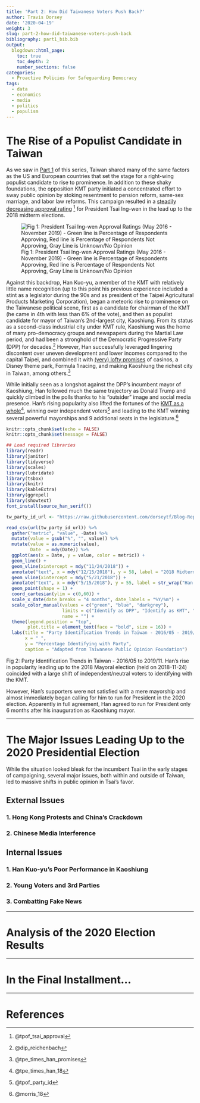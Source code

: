 ```yaml
---
title: 'Part 2: How Did Taiwanese Voters Push Back?'
author: Travis Dorsey
date: '2020-04-19'
weight: 3
slug: part-2-how-did-taiwanese-voters-push-back
bibliography: part1_bib.bib
output:
  blogdown::html_page:
    toc: true
    toc_depth: 2
    number_sections: false
categories: 
  - Proactive Policies for Safeguarding Democracy
tags:
  - data
  - economics
  - media
  - politics
  - populism
---
```


# The Rise of a Populist Candidate in Taiwan

As we saw in [Part 1](/english/proactive-policies-for-safeguarding-democracy/part-1-how-the-populist-wave-came-to-taiwan/) of this series, Taiwan shared many of the same factors as the US and European countries that set the stage for a right-wing populist candidate to rise to prominence. In addition to these shaky foundations, the opposition KMT party initiated a concentrated effort to sway public opinion by stoking resentment to pension reform, same-sex marriage, and labor law reforms. This campaign resulted in a [steadily decreasing approval rating](https://www.tpof.org/%e5%8f%b0%e7%81%a3%e6%94%bf%e6%b2%bb/%e7%b8%bd%e7%b5%b1%e8%81%b2%e6%9c%9b/%e7%b8%bd%e7%b5%b1%e8%81%b2%e6%9c%9b%e8%b6%a8%e5%8b%a2%e5%9c%96%ef%bc%8820165101911/) ^[@tpof_tsai_approval] for President Tsai Ing-wen in the lead up to the 2018 midterm elections. 

![Fig 1: President Tsai Ing-wen Approval Ratings (May 2016 - November 2019) - Green line is Percentage of Respondents Approving, Red line is Percentage of Respondents Not Approving, Gray Line is Unknown/No Opinion](/English/Proactive-Policies-for-Safeguarding-Democracy/2020-04-19-part-2-how-did-taiwanese-voters-push-back_files/總統聲望.jpg)

Against this backdrop, Han Kuo-yu, a member of the KMT with relatively little name recognition (up to this point his previous experience included a stint as a legislator during the 90s and as president of the Taipei Agricultural Products Marketing Corporation), began a meteoric rise to prominence on the Taiwanese political scene, first as a candidate for chairman of the KMT (he came in 4th with less than 6% of the vote), and then as populist candidate for mayor of Taiwan's 2nd-largest city, Kaoshiung. From its status as a second-class industrial city under KMT rule, Kaoshiung was the home of many pro-democracy groups and newspapers during the Martial Law period, and had been a stronghold of the Democratic Progressive Party (DPP) for decades.^[@dip_reichenbach] However, Han successfully leveraged lingering discontent over uneven development and lower incomes compared to the capital Taipei, and combined it with [(very) lofty promises](https://www.taipeitimes.com/News/taiwan/archives/2019/01/18/2003708150) of casinos, a Disney theme park, Formula 1 racing, and making Kaoshiung the richest city in Taiwan, among others.^[@tpe_times_han_promises] 

While initially seen as a longshot against the DPP's incumbent mayor of Kaoshiung, Han followed much the same trajectory as Donald Trump and quickly climbed in the polls thanks to his "outsider" image and social media presence. Han's rising popularity also lifted the fortunes of the [KMT as a whole](http://www.taipeitimes.com/News/taiwan/archives/2018/11/26/2003704948)^[@tpe_times_han_18], winning over independent voters^[@tpof_party_id] and leading to the KMT winning several powerful mayorships and 9 additional seats in the legislature.^[@morris_18]

```r
knitr::opts_chunk$set(echo = FALSE)
knitr::opts_chunk$set(message = FALSE)

## Load required libraries
library(readr)
library(janitor)
library(tidyverse)
library(scales)
library(lubridate)
library(tsbox)
library(knitr)
library(kableExtra)
library(ggrepel)
library(showtext)
font_install(source_han_serif())

tw_party_id_url <- "https://raw.githubusercontent.com/dorseytf/Blog-Replication-Scripts/master/Taiwan%20Party%20Identification%20Data%202016-2019.csv"

read_csv(url(tw_party_id_url)) %>%
  gather("metric", "value", -Date) %>%
  mutate(value = gsub("%", "", value)) %>%
  mutate(value = as.numeric(value),
         Date  = mdy(Date)) %>%
  ggplot(aes(x = Date, y = value, color = metric)) +
  geom_line() +
  geom_vline(xintercept = mdy("11/24/2018")) +
  annotate("text", x = mdy("12/15/2018"), y = 58, label = "2018 Midterm\nElection", hjust = 0) +
  geom_vline(xintercept = mdy("5/21/2018")) +
  annotate("text", x = mdy("5/15/2018"), y = 55, label = str_wrap("Han Kuo-yu Wins KMT Primary for Kaoshiung Mayor", 20), hjust = 1) +
  geom_point(shape = 1) +
  coord_cartesian(ylim = c(0,60)) +
  scale_x_date(date_breaks = "4 months", date_labels = "%Y/%m") +
  scale_color_manual(values = c("green", "blue", "darkgrey"), 
                     limits = c("Identify as DPP", "Identify as KMT", "Identify as Neutral/Independent"),
                     name = "") +
  theme(legend.position = "top",
        plot.title = element_text(face = "bold", size = 16)) +
  labs(title = "Party Identification Trends in Taiwan - 2016/05 - 2019/11",
       x = " ",
       y = "Percentage Identifying with Party",
       caption = "Adapted from Taiwanese Public Opinion Foundation")

```
Fig 2: Party Identification Trends in Taiwan - 2016/05 to 2019/11. Han's rise in popularity leading up to the 2018 Mayoral election (held on 2018-11-24) coincided with a large shift of independent/neutral voters to identifying with the KMT.

However, Han's supporters were not satisfied with a mere mayorship and almost immediately began calling for him to run for President in the 2020 election. Apparently in full agreement, Han agreed to run for President only 6 months after his inauguration as Kaoshiung mayor. 

***

# The Major Issues Leading Up to the 2020 Presidential Election
While the situation looked bleak for the incumbent Tsai in the early stages of campaigning, several major issues, both within and outside of Taiwan, led to massive shifts in public opinion in Tsai's favor. 

## External Issues

### 1. Hong Kong Protests and China's Crackdown


### 2. Chinese Media Interference



## Internal Issues

### 1. Han Kuo-yu's Poor Performance in Kaoshiung

### 2. Young Voters and 3rd Parties

### 3. Combatting Fake News

***
# Analysis of the 2020 Election Results



***
# In the Final Installment...


***
# References